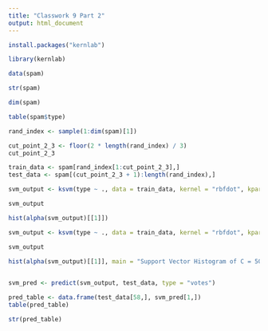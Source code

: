 ```yaml
---
title: "Classwork 9 Part 2"
output: html_document
---
```


```r
install.packages("kernlab")
```

```r
library(kernlab)
```

```r
data(spam)
```
```r
str(spam)
```

```r
dim(spam)
```

```r
table(spam$type)
```

```r
rand_index <- sample(1:dim(spam)[1])
```

```r
cut_point_2_3 <- floor(2 * length(rand_index) / 3)
cut_point_2_3
```

```r
train_data <- spam[rand_index[1:cut_point_2_3],]
test_data <- spam[(cut_point_2_3 + 1):length(rand_index),]
```
```r
svm_output <- ksvm(type ~ ., data = train_data, kernel = "rbfdot", kpar = "automatic", C = 50, cross = 3, prob.model = TRUE)
```

```r
svm_output
```

```r
hist(alpha(svm_output)[[1]])
```

```r
svm_output <- ksvm(type ~ ., data = train_data, kernel = "rbfdot", kpar = "automatic", C = 50, cross = 3, prob.model = TRUE)
```

```r
svm_output
```

```r
hist(alpha(svm_output)[[1]], main = "Support Vector Histogram of C = 50", xlab = "Support Vector Values")
  
```

```r
svm_pred <- predict(svm_output, test_data, type = "votes")
```

```r
pred_table <- data.frame(test_data[58,], svm_pred[1,])
table(pred_table)
```

```r
str(pred_table)
```

